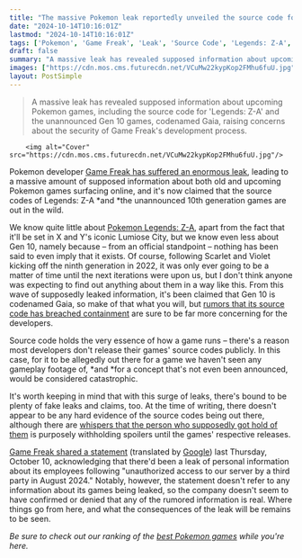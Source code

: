 ```yaml
---
title: "The massive Pokemon leak reportedly unveiled the source code for Pokemon Legends: Z-A and the unannounced Gen 10 games"
date: "2024-10-14T10:16:01Z"
lastmod: "2024-10-14T10:16:01Z"
tags: ['Pokemon', 'Game Freak', 'Leak', 'Source Code', 'Legends: Z-A', 'Gen 10', 'Switch', 'RPG']
draft: false
summary: "A massive leak has revealed supposed information about upcoming Pokemon games, including the source code for 'Legends: Z-A' and the unannounced Gen 10 games, codenamed Gaia, raising concerns about the security of Game Freak's development process."
images: ["https://cdn.mos.cms.futurecdn.net/VCuMw22kypKop2FMhu6fuU.jpg"]
layout: PostSimple
---
```

> A massive leak has revealed supposed information about upcoming Pokemon games, including the source code for 'Legends: Z-A' and the unannounced Gen 10 games, codenamed Gaia, raising concerns about the security of Game Freak's development process.


        <img alt="Cover" src="https://cdn.mos.cms.futurecdn.net/VCuMw22kypKop2FMhu6fuU.jpg"/>
        
Pokemon developer [<u>Game Freak has suffered an enormous leak</u>](https://www.gamesradar.com/games/pokemon/huge-game-freak-leak-reveals-pokemon-source-code-unused-designs-switch-2-details-and-unannounced-gen-10-games/), leading to a massive amount of supposed information about both old and upcoming Pokemon games surfacing online, and it's now claimed that the source codes of Legends: Z-A *and *the unannounced 10th generation games are out in the wild. 

We know quite little about [<u>Pokemon Legends: Z-A</u>](https://www.gamesradar.com/pokemon-legends-z-a-guide/), apart from the fact that it'll be set in X and Y's iconic Lumiose City, but we know even less about Gen 10, namely because – from an official standpoint – nothing has been said to even imply that it exists. Of course, following Scarlet and Violet kicking off the ninth generation in 2022, it was only ever going to be a matter of time until the next iterations were upon us, but I don't think anyone was expecting to find out anything about them in a way like this. From this wave of supposedly leaked information, it's been claimed that Gen 10 is codenamed Gaia, so make of that what you will, but [rumors that its source code has breached containment](https://x.com/pory_leeks/status/1845509818590896405) are sure to be far more concerning for the developers. 

Source code holds the very essence of how a game runs – there's a reason most developers don't release their games' source codes publicly. In this case, for it to be allegedly out there for a game we haven't seen any gameplay footage of, *and *for a concept that's not even been announced, would be considered catastrophic. 

It's worth keeping in mind that with this surge of leaks, there's bound to be plenty of fake leaks and claims, too. At the time of writing, there doesn't appear to be any hard evidence of the source codes being out there, although there are [whispers that the person who supposedly got hold of them](https://x.com/soulsilverart/status/1845515307508752415) is purposely withholding spoilers until the games' respective releases.

[<u>Game Freak shared a statement</u>](https://www.gamefreak.co.jp/wordpress/wp-content/uploads/2024/10/info20241010.pdf) (translated by [Google](https://www.gamesradar.com/tag/google/)) last Thursday, October 10, acknowledging that there'd been a leak of personal information about its employees following "unauthorized access to our server by a third party in August 2024." Notably, however, the statement doesn't refer to any information about its games being leaked, so the company doesn't seem to have confirmed or denied that any of the rumored information is real. Where things go from here, and what the consequences of the leak will be remains to be seen. 

*Be sure to check out our ranking of the *[<u><em>best Pokemon games</em></u>](https://www.gamesradar.com/best-pokemon-games/)* while you're here.* 
        